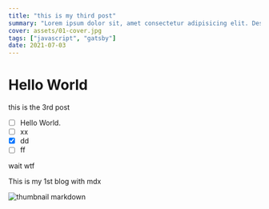 ```yaml
---
title: "this is my third post"
summary: "Lorem ipsum dolor sit, amet consectetur adipisicing elit. Deserunt, odio."
cover: assets/01-cover.jpg
tags: ["javascript", "gatsby"]
date: 2021-07-03
---
```


<!-- import PageTitle from "../../../components/common/PageTitle.tsx"; -->

# Hello World

this is the 3rd post

- [ ] Hello World.
- [ ] xx
- [x] dd
- [ ] ff

wait wtf

<PageTitle ItemsCountNumber={2}>This is my 1st blog with mdx</PageTitle>

![thumbnail markdown](assets/cover.jpg "test")
